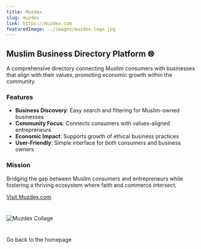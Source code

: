 ```yaml
---
title: Muzdex
slug: muzdex
link: https://muzdex.com
featuredImage: ../images/muzdex-logo.jpg
---
```



## Muslim Business Directory Platform 🌐

A comprehensive directory connecting Muslim consumers with businesses that align with their values, promoting economic growth within the community.

### Features
- **Business Discovery**: Easy search and filtering for Muslim-owned businesses
- **Community Focus**: Connects consumers with values-aligned entrepreneurs
- **Economic Impact**: Supports growth of ethical business practices
- **User-Friendly**: Simple interface for both consumers and business owners

### Mission
Bridging the gap between Muslim consumers and entrepreneurs while fostering a thriving ecosystem where faith and commerce intersect.

[Visit Muzdex.com](https://muzdex.com)
#
![Muzdex Collage](../images/muzdex-collage.png)
#
 
<Link to="/">Go back to the homepage</Link>
